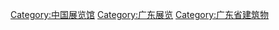 [[Category:中国展览馆|Category:中国展览馆]]
[[Category:广东展览|Category:广东展览]]
[[Category:广东省建筑物|Category:广东省建筑物]]